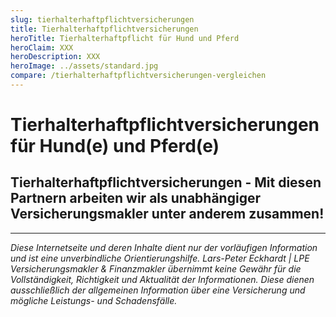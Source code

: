 ```yaml
---
slug: tierhalterhaftpflichtversicherungen
title: Tierhalterhaftpflichtversicherungen
heroTitle: Tierhalterhaftpflicht für Hund und Pferd
heroClaim: XXX
heroDescription: XXX
heroImage: ../assets/standard.jpg
compare: /tierhalterhaftpflichtversicherungen-vergleichen
---
```


<ProvenExpert />

# Tierhalterhaftpflichtversicherungen für Hund(e) und Pferd(e)












<ContactAndCompareBox />
<ProvenExpert />

## Tierhalterhaftpflichtversicherungen - Mit diesen Partnern arbeiten wir als unabhängiger Versicherungsmakler unter anderem zusammen!
<InsurancesBox title='Sachversicherungsgesellschaften'/>

---

_Diese Internetseite und deren Inhalte dient nur der vorläufigen Information und ist eine unverbindliche Orientierungshilfe. Lars-Peter Eckhardt | LPE Versicherungsmakler & Finanzmakler übernimmt keine Gewähr für die Vollständigkeit,
Richtigkeit und Aktualität der Informationen. Diese dienen ausschließlich der allgemeinen Information über eine Versicherung und mögliche Leistungs- und Schadensfälle._
